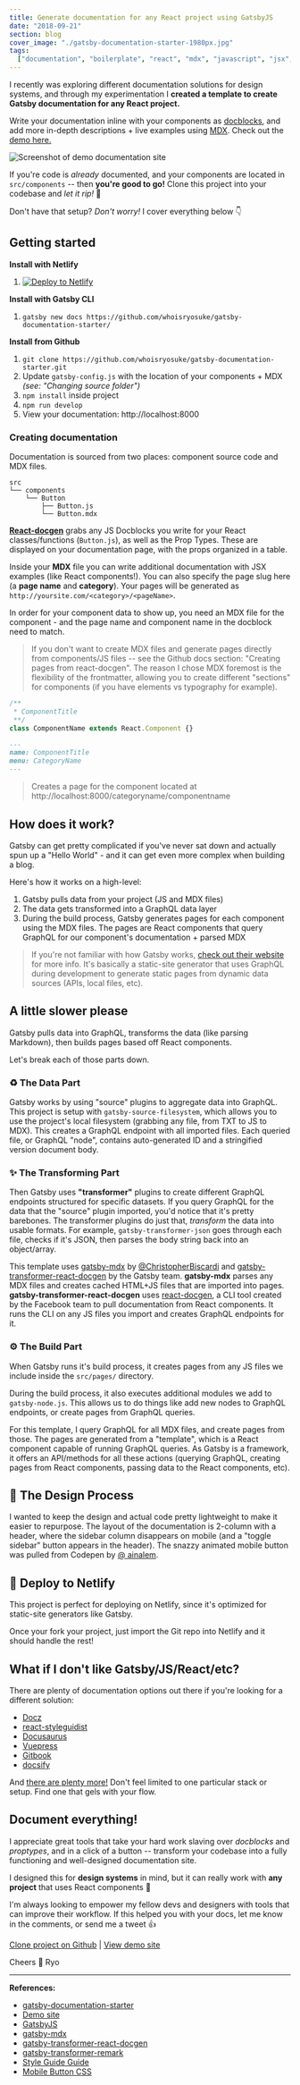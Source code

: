 ```yaml
---
title: Generate documentation for any React project using GatsbyJS
date: "2018-09-21"
section: blog
cover_image: "./gatsby-documentation-starter-1980px.jpg"
tags:
  ["documentation", "boilerplate", "react", "mdx", "javascript", "jsx", "guide"]
---
```


I recently was exploring different documentation solutions for design systems, and through my experimentation I **created a template to create Gatsby documentation for any React project.**

Write your documentation inline with your components as [docblocks](http://usejsdoc.org/), and add more in-depth descriptions + live examples using [MDX](https://github.com/mdx-js/mdx). Check out the [demo here.](https://gatsby-documentation-starter.netlify.com)

![Screenshot of demo documentation site](./screenshot.png)

If you're code is _already_ documented, and your components are located in `src/components` -- then **you're good to go!** Clone this project into your codebase and _let it rip!_ 🚀

Don't have that setup? _Don't worry!_ I cover everything below 👇

## Getting started

**Install with Netlify**

1. [![Deploy to Netlify](https://www.netlify.com/img/deploy/button.svg)](https://app.netlify.com/start/deploy?repository=https://github.com/whoisryosuke/gatsby-documentation-starter/tree/example)

**Install with Gatsby CLI**

1. `gatsby new docs https://github.com/whoisryosuke/gatsby-documentation-starter/`

**Install from Github**

1. `git clone https://github.com/whoisryosuke/gatsby-documentation-starter.git`
1. Update `gatsby-config.js` with the location of your components + MDX _(see: "Changing source folder")_
1. `npm install` inside project
1. `npm run develop`
1. View your documentation: http://localhost:8000

### Creating documentation

Documentation is sourced from two places: component source code and MDX files.

```
src
└── components
    └── Button
        ├── Button.js
        └── Button.mdx
```

[**React-docgen**](https://github.com/reactjs/react-docgen) grabs any JS Docblocks you write for your React classes/functions (`Button.js`), as well as the Prop Types. These are displayed on your documentation page, with the props organized in a table.

Inside your **MDX** file you can write additional documentation with JSX examples (like React components!). You can also specify the page slug here (a **page name** and **category**). Your pages will be generated as `http://yoursite.com/<category>/<pageName>`.

In order for your component data to show up, you need an MDX file for the component - and the page name and component name in the docblock need to match.

> If you don't want to create MDX files and generate pages directly from components/JS files -- see the Github docs section: "Creating pages from react-docgen". The reason I chose MDX foremost is the flexibility of the frontmatter, allowing you to create different "sections" for components (if you have elements vs typography for example).

```js
/**
 * ComponentTitle
 **/
class ComponentName extends React.Component {}
```

```md
---
name: ComponentTitle
menu: CategoryName
---
```

> Creates a page for the component located at http://localhost:8000/categoryname/componentname

## How does it work?

Gatsby can get pretty complicated if you've never sat down and actually spun up a "Hello World" - and it can get even more complex when building a blog.

Here's how it works on a high-level:

1. Gatsby pulls data from your project (JS and MDX files)
1. The data gets transformed into a GraphQL data layer
1. During the build process, Gatsby generates pages for each component using the MDX files. The pages are React components that query GraphQL for our component's documentation + parsed MDX

> If you're not familiar with how Gatsby works, [check out their website](http://gatsby.org) for more info. It's basically a static-site generator that uses GraphQL during development to generate static pages from dynamic data sources (APIs, local files, etc).

## A little slower please

Gatsby pulls data into GraphQL, transforms the data (like parsing Markdown), then builds pages based off React components.

Let's break each of those parts down.

### ♻️ The Data Part

Gatsby works by using "source" plugins to aggregate data into GraphQL. This project is setup with `gatsby-source-filesystem`, which allows you to use the project's local filesystem (grabbing any file, from TXT to JS to MDX). This creates a GraphQL endpoint with all imported files. Each queried file, or GraphQL "node", contains auto-generated ID and a stringified version document body.

### ✨ The Transforming Part

Then Gatsby uses **"transformer"** plugins to create different GraphQL endpoints structured for specific datasets. If you query GraphQL for the data that the "source" plugin imported, you'd notice that it's pretty barebones. The transformer plugins do just that, _transform_ the data into usable formats. For example, `gatsby-transformer-json` goes through each file, checks if it's JSON, then parses the body string back into an object/array.

This template uses [gatsby-mdx](https://github.com/ChristopherBiscardi/gatsby-mdx/) by [@ChristopherBiscardi](https://github.com/ChristopherBiscardi/) and [gatsby-transformer-react-docgen](https://github.com/gatsbyjs/gatsby/tree/master/packages/gatsby-transformer-react-docgen) by the Gatsby team. **gatsby-mdx** parses any MDX files and creates cached HTML+JS files that are imported into pages. **gatsby-transformer-react-docgen** uses [react-docgen](https://github.com/reactjs/react-docgen), a CLI tool created by the Facebook team to pull documentation from React components. It runs the CLI on any JS files you import and creates GraphQL endpoints for it.

### ⚙️ The Build Part

When Gatsby runs it's build process, it creates pages from any JS files we include inside the `src/pages/` directory.

During the build process, it also executes additional modules we add to `gatsby-node.js`. This allows us to do things like add new nodes to GraphQL endpoints, or create pages from GraphQL queries.

For this template, I query GraphQL for all MDX files, and create pages from those. The pages are generated from a "template", which is a React component capable of running GraphQL queries. As Gatsby is a framework, it offers an API/methods for all these actions (querying GraphQL, creating pages from React components, passing data to the React components, etc).

## 🎨 The Design Process

I wanted to keep the design and actual code pretty lightweight to make it easier to repurpose. The layout of the documentation is 2-column with a header, where the sidebar column disappears on mobile (and a "toggle sidebar" button appears in the header). The snazzy animated mobile button was pulled from Codepen by [@ ainalem](https://codepen.io/ainalem/).

## 🚀 Deploy to Netlify

This project is perfect for deploying on Netlify, since it's optimized for static-site generators like Gatsby.

Once your fork your project, just import the Git repo into Netlify and it should handle the rest!

## What if I don't like Gatsby/JS/React/etc?

There are plenty of documentation options out there if you're looking for a different solution:

- [Docz](https://github.com/pedronauck/docz/)
- [react-styleguidist](https://github.com/styleguidist/react-styleguidist)
- [Docusaurus](https://docusaurus.io/)
- [Vuepress](https://vuepress.vuejs.org/)
- [Gitbook](https://www.gitbook.com/)
- [docsify](https://github.com/docsifyjs/docsify)

And [there are plenty more!](https://github.com/topics/documentation) Don't feel limited to one particular stack or setup. Find one that gels with your flow.

## Document everything!

I appreciate great tools that take your hard work slaving over _docblocks_ and _proptypes_, and in a click of a button -- transform your codebase into a fully functioning and well-designed documentation site.

I designed this for **design systems** in mind, but it can really work with **any project** that uses React components 🙌

I'm always looking to empower my fellow devs and designers with tools that can improve their workflow. If this helped you with your docs, let me know in the comments, or send me a tweet 👍

[Clone project on Github](https://github.com/whoisryosuke/gatsby-documentation-starter) | [View demo site](https://gatsby-documentation-starter.netlify.com)

Cheers 🍻
Ryo

---

**References:**

- [gatsby-documentation-starter](https://github.com/whoisryosuke/gatsby-documentation-starter)
- [Demo site](https://gatsby-documentation-starter.netlify.com)
- [GatsbyJS](http://gatsby.org)
- [gatsby-mdx](https://github.com/ChristopherBiscardi/gatsby-mdx/)
- [gatsby-transformer-react-docgen](https://github.com/gatsbyjs/gatsby/tree/master/packages/gatsby-transformer-react-docgen)
- [gatsby-transformer-remark](https://github.com/gatsbyjs/gatsby/tree/master/packages/gatsby-transformer-remark)
- [Style Guide Guide](http://bradfrost.github.io/style-guide-guide/)
- [Mobile Button CSS](https://codepen.io/ainalem/pen/LJYRxz)
